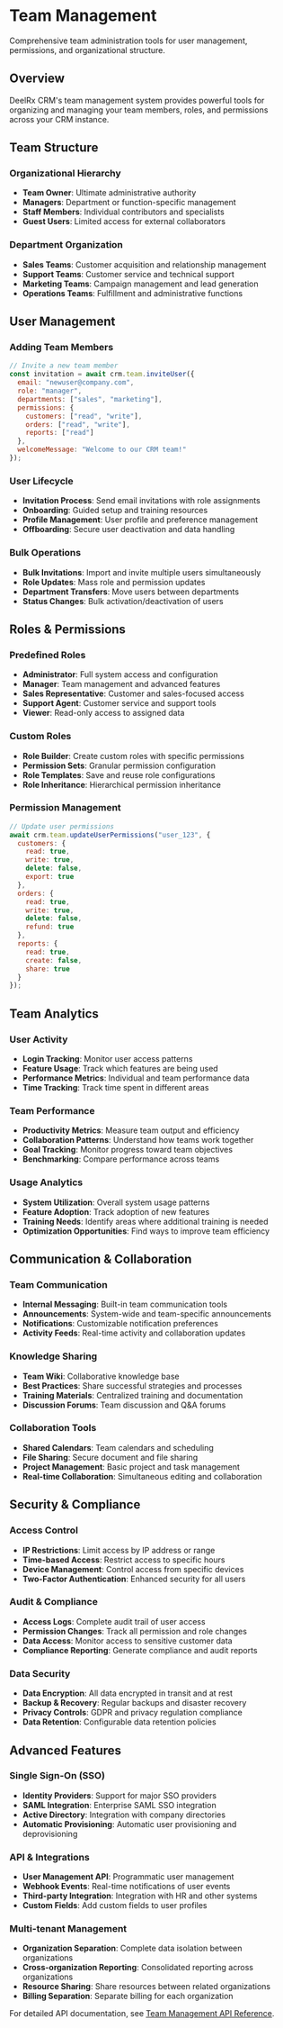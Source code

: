 # Team Management

Comprehensive team administration tools for user management, permissions, and organizational structure.

## Overview

DeelRx CRM's team management system provides powerful tools for organizing and managing your team members, roles, and permissions across your CRM instance.

## Team Structure

### Organizational Hierarchy
- **Team Owner**: Ultimate administrative authority
- **Managers**: Department or function-specific management
- **Staff Members**: Individual contributors and specialists
- **Guest Users**: Limited access for external collaborators

### Department Organization
- **Sales Teams**: Customer acquisition and relationship management
- **Support Teams**: Customer service and technical support
- **Marketing Teams**: Campaign management and lead generation
- **Operations Teams**: Fulfillment and administrative functions

## User Management

### Adding Team Members

```javascript
// Invite a new team member
const invitation = await crm.team.inviteUser({
  email: "newuser@company.com",
  role: "manager",
  departments: ["sales", "marketing"],
  permissions: {
    customers: ["read", "write"],
    orders: ["read", "write"],
    reports: ["read"]
  },
  welcomeMessage: "Welcome to our CRM team!"
});
```

### User Lifecycle
- **Invitation Process**: Send email invitations with role assignments
- **Onboarding**: Guided setup and training resources
- **Profile Management**: User profile and preference management
- **Offboarding**: Secure user deactivation and data handling

### Bulk Operations
- **Bulk Invitations**: Import and invite multiple users simultaneously
- **Role Updates**: Mass role and permission updates
- **Department Transfers**: Move users between departments
- **Status Changes**: Bulk activation/deactivation of users

## Roles & Permissions

### Predefined Roles
- **Administrator**: Full system access and configuration
- **Manager**: Team management and advanced features
- **Sales Representative**: Customer and sales-focused access
- **Support Agent**: Customer service and support tools
- **Viewer**: Read-only access to assigned data

### Custom Roles
- **Role Builder**: Create custom roles with specific permissions
- **Permission Sets**: Granular permission configuration
- **Role Templates**: Save and reuse role configurations
- **Role Inheritance**: Hierarchical permission inheritance

### Permission Management

```javascript
// Update user permissions
await crm.team.updateUserPermissions("user_123", {
  customers: {
    read: true,
    write: true,
    delete: false,
    export: true
  },
  orders: {
    read: true,
    write: true,
    delete: false,
    refund: true
  },
  reports: {
    read: true,
    create: false,
    share: true
  }
});
```

## Team Analytics

### User Activity
- **Login Tracking**: Monitor user access patterns
- **Feature Usage**: Track which features are being used
- **Performance Metrics**: Individual and team performance data
- **Time Tracking**: Track time spent in different areas

### Team Performance
- **Productivity Metrics**: Measure team output and efficiency
- **Collaboration Patterns**: Understand how teams work together
- **Goal Tracking**: Monitor progress toward team objectives
- **Benchmarking**: Compare performance across teams

### Usage Analytics
- **System Utilization**: Overall system usage patterns
- **Feature Adoption**: Track adoption of new features
- **Training Needs**: Identify areas where additional training is needed
- **Optimization Opportunities**: Find ways to improve team efficiency

## Communication & Collaboration

### Team Communication
- **Internal Messaging**: Built-in team communication tools
- **Announcements**: System-wide and team-specific announcements
- **Notifications**: Customizable notification preferences
- **Activity Feeds**: Real-time activity and collaboration updates

### Knowledge Sharing
- **Team Wiki**: Collaborative knowledge base
- **Best Practices**: Share successful strategies and processes
- **Training Materials**: Centralized training and documentation
- **Discussion Forums**: Team discussion and Q&A forums

### Collaboration Tools
- **Shared Calendars**: Team calendars and scheduling
- **File Sharing**: Secure document and file sharing
- **Project Management**: Basic project and task management
- **Real-time Collaboration**: Simultaneous editing and collaboration

## Security & Compliance

### Access Control
- **IP Restrictions**: Limit access by IP address or range
- **Time-based Access**: Restrict access to specific hours
- **Device Management**: Control access from specific devices
- **Two-Factor Authentication**: Enhanced security for all users

### Audit & Compliance
- **Access Logs**: Complete audit trail of user access
- **Permission Changes**: Track all permission and role changes
- **Data Access**: Monitor access to sensitive customer data
- **Compliance Reporting**: Generate compliance and audit reports

### Data Security
- **Data Encryption**: All data encrypted in transit and at rest
- **Backup & Recovery**: Regular backups and disaster recovery
- **Privacy Controls**: GDPR and privacy regulation compliance
- **Data Retention**: Configurable data retention policies

## Advanced Features

### Single Sign-On (SSO)
- **Identity Providers**: Support for major SSO providers
- **SAML Integration**: Enterprise SAML SSO integration
- **Active Directory**: Integration with company directories
- **Automatic Provisioning**: Automatic user provisioning and deprovisioning

### API & Integrations
- **User Management API**: Programmatic user management
- **Webhook Events**: Real-time notifications of user events
- **Third-party Integration**: Integration with HR and other systems
- **Custom Fields**: Add custom fields to user profiles

### Multi-tenant Management
- **Organization Separation**: Complete data isolation between organizations
- **Cross-organization Reporting**: Consolidated reporting across organizations
- **Resource Sharing**: Share resources between related organizations
- **Billing Separation**: Separate billing for each organization

For detailed API documentation, see [Team Management API Reference](/api-reference/team/list-users).